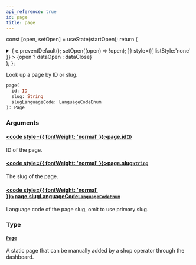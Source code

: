 ```yaml
---
api_reference: true
id: page
title: page
---
```






const [open, setOpen] = useState(startOpen);
return (
<details {...(open ? { open: true } : {})} className="details" style={{ border:'none', boxShadow:'none', background:'var(--ifm-background-color)' }}>
<summary
onClick={(e) => {
e.preventDefault();
setOpen((open) => !open);
}}
style={{ listStyle:'none' }} >
{open ? dataOpen : dataClose}
</summary>
{open && children}
</details>
);
};

Look up a page by ID or slug.

```graphql
page(
  id: ID
  slug: String
  slugLanguageCode: LanguageCodeEnum
): Page
```

### Arguments

#### [<code style={{ fontWeight: 'normal' }}>page.<b>id</b></code>](#)<Bullet />[`ID`](../../../api-reference/miscellaneous/scalars/id.mdx) <Badge class="badge badge--secondary" text="scalar"/> <Badge class="badge badge--secondary" text="miscellaneous"/>

ID of the page.

#### [<code style={{ fontWeight: 'normal' }}>page.<b>slug</b></code>](#)<Bullet />[`String`](../../../api-reference/miscellaneous/scalars/string.mdx) <Badge class="badge badge--secondary" text="scalar"/> <Badge class="badge badge--secondary" text="miscellaneous"/>

The slug of the page.

#### [<code style={{ fontWeight: 'normal' }}>page.<b>slugLanguageCode</b></code>](#)<Bullet />[`LanguageCodeEnum`](../../../api-reference/miscellaneous/enums/language-code-enum.mdx) <Badge class="badge badge--secondary" text="enum"/> <Badge class="badge badge--secondary" text="miscellaneous"/>

Language code of the page slug, omit to use primary slug.


<Badge text="Added in Saleor 3.21 (unreleased)" class="badge badge--secondary margin-bottom--sm" />


### Type

#### [`Page`](../../../api-reference/pages/objects/page.mdx) <Badge class="badge badge--secondary" text="object"/> <Badge class="badge badge--secondary" text="pages"/>

A static page that can be manually added by a shop operator through the dashboard.
